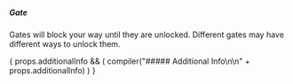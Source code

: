 
##### Gate

Gates will block your way until they are unlocked. Different gates may have
different ways to unlock them.

{
props.additionalInfo && (
compiler("##### Additional Info\n\n" + props.additionalInfo)
)
}
